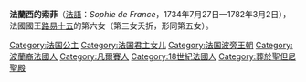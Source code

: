 {{Multiple issues|
{{Expand language|1=en|time=2020-09-29T11:40:32+00:00}}
{{Unreferenced|time=2020-09-29T11:40:32+00:00}}
{{Orphan|time=2020-09-29T11:40:32+00:00}}
}}
{{Infobox royalty
| name         = 法蘭西的索菲
| image        = Jean-Marc Nattier, Madame Sophie de France (1748) - 01.jpg
| birth_date   = {{Birth date|1734|7|27|df=y}}
| birth_place  = {{flag|Kingdom of France}}[[凡爾賽宮|凡爾賽宮]]
| death_date   = {{Death date and age|1782|3|2|1734|7|27|df=y}}
| death_place  = {{flag|Kingdom of France}}凡爾賽宮
| burial_place = [[聖但尼聖殿|聖但尼聖殿]]
| full name    = Sophie Philippine Élisabeth Justine de France
| house        = [[波旁王朝|波旁王朝]]
| father       = [[路易十五|路易十五]]
| mother       = [[玛丽·莱什琴斯卡|玛丽·莱什琴斯卡]]
| religion     = [[羅馬天主教|羅馬天主教]]
| signature    = Signature of Princess Sophie (Philippine Élisabeth Justine) of France, Madame Sophie in 1753 at the marriage of the Prince of Condé.png
}}
'''法蘭西的索菲'''（[[法語|法語]]：''Sophie de France''，1734年7月27日—1782年3月2日），法國國王[[路易十五|路易十五]]的第六女（第三女夭折，形同第五女）。

{{bio-stub}}

[[Category:法国公主|Category:法国公主]]
[[Category:法国君主女儿|Category:法国君主女儿]]
[[Category:法国波旁王朝|Category:法国波旁王朝]]
[[Category:波蘭裔法國人|Category:波蘭裔法國人]]
[[Category:凡爾賽人|Category:凡爾賽人]]
[[Category:18世紀法國人|Category:18世紀法國人]]
[[Category:葬於聖但尼聖殿|Category:葬於聖但尼聖殿]]